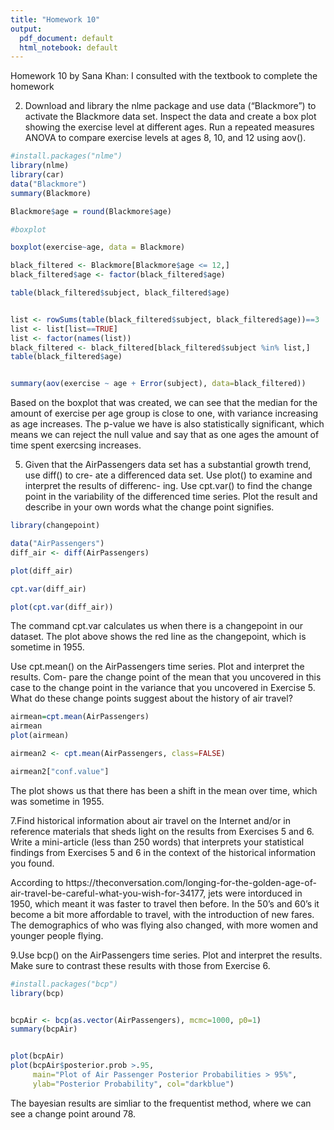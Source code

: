 ```yaml
---
title: "Homework 10"
output:
  pdf_document: default
  html_notebook: default
---
```


Homework	10	by Sana Khan:	I	consulted	with the textbook to complete the homework 


2. Download and library the nlme package and use data (“Blackmore”) to activate the Blackmore data set. Inspect the data and create a box plot showing the exercise level at different ages. Run a repeated measures ANOVA to compare exercise levels at ages 8, 10, and 12 using aov(). 


```r
 
#install.packages("nlme")
library(nlme)
library(car)
data("Blackmore")
summary(Blackmore)

Blackmore$age = round(Blackmore$age)

#boxplot

boxplot(exercise~age, data = Blackmore)

black_filtered <- Blackmore[Blackmore$age <= 12,]
black_filtered$age <- factor(black_filtered$age)

table(black_filtered$subject, black_filtered$age)


list <- rowSums(table(black_filtered$subject, black_filtered$age))==3
list <- list[list==TRUE]
list <- factor(names(list))
black_filtered <- black_filtered[black_filtered$subject %in% list,]
table(black_filtered$age)


summary(aov(exercise ~ age + Error(subject), data=black_filtered))


```

Based on the boxplot that was created, we can see that the median for the amount of exercise per age group is close to one, with variance increasing as age increases. The p-value we have is also statistically significant, which means we can reject the null value and say that as one ages the amount of time spent exercsing increases. 



5. Given that the AirPassengers data set has a substantial growth trend, use diff() to cre- ate a differenced data set. Use plot() to examine and interpret the results of differenc- ing. Use cpt.var() to find the change point in the variability of the differenced time series. Plot the result and describe in your own words what the change point signifies.

```r
library(changepoint)

data("AirPassengers")
diff_air <- diff(AirPassengers)

plot(diff_air)

cpt.var(diff_air)

plot(cpt.var(diff_air))

```
The command cpt.var calculates us when there is a changepoint in our dataset. The plot above shows the red line as the changepoint, which is sometime in 1955. 


Use cpt.mean() on the AirPassengers time series. Plot and interpret the results. Com- pare the change point of the mean that you uncovered in this case to the change point in the variance that you uncovered in Exercise 5. What do these change points suggest about the history of air travel?

```r
airmean=cpt.mean(AirPassengers)
airmean
plot(airmean)

airmean2 <- cpt.mean(AirPassengers, class=FALSE)

airmean2["conf.value"]
```

The plot shows us that there has been a shift in the mean over time, which was sometime in 1955. 

7.Find historical information about air travel on the Internet and/or in reference materials that sheds light on the results from Exercises 5 and 6. Write a mini-article (less than 250 words) that interprets your statistical findings from Exercises 5 and 6 in the context of the historical information you found.

According to https://theconversation.com/longing-for-the-golden-age-of-air-travel-be-careful-what-you-wish-for-34177, jets were intorduced in 1950, which meant it was faster to travel then before. In the 50's and 60's it become a bit more affordable to travel, with the introduction of new fares. The demographics of who was flying also changed, with more women and younger people flying. 


9.Use bcp() on the AirPassengers time series. Plot and interpret the results. Make sure to contrast these results with those from Exercise 6.

```r
#install.packages("bcp")
library(bcp)


bcpAir <- bcp(as.vector(AirPassengers), mcmc=1000, p0=1)
summary(bcpAir)


plot(bcpAir) 
plot(bcpAir$posterior.prob >.95,
     main="Plot of Air Passenger Posterior Probabilities > 95%",
     ylab="Posterior Probability", col="darkblue") 
```

The bayesian results are simliar to the frequentist method, where we can see a change point around 78. 